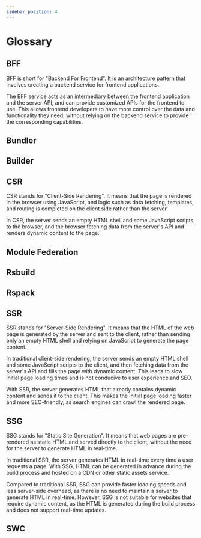 ```yaml
---
sidebar_position: 4
---
```


# Glossary

## BFF

BFF is short for "Backend For Frontend". It is an architecture pattern that involves creating a backend service for frontend applications.

The BFF service acts as an intermediary between the frontend application and the server API, and can provide customized APIs for the frontend to use. This allows frontend developers to have more control over the data and functionality they need, without relying on the backend service to provide the corresponding capabilities.

## Bundler


<Bundler />

## Builder


<Builder />

## CSR

CSR stands for "Client-Side Rendering". It means that the page is rendered in the browser using JavaScript, and logic such as data fetching, templates, and routing is completed on the client side rather than the server.

In CSR, the server sends an empty HTML shell and some JavaScript scripts to the browser, and the browser fetching data from the server's API and renders dynamic content to the page.

## Module Federation


<ModuleFederation />

## Rsbuild


<Rsbuild />

## Rspack


<Rspack />

## SSR

SSR stands for "Server-Side Rendering". It means that the HTML of the web page is generated by the server and sent to the client, rather than sending only an empty HTML shell and relying on JavaScript to generate the page content.

In traditional client-side rendering, the server sends an empty HTML shell and some JavaScript scripts to the client, and then fetching data from the server's API and fills the page with dynamic content. This leads to slow initial page loading times and is not conducive to user experience and SEO.

With SSR, the server generates HTML that already contains dynamic content and sends it to the client. This makes the initial page loading faster and more SEO-friendly, as search engines can crawl the rendered page.

## SSG

SSG stands for "Static Site Generation". It means that web pages are pre-rendered as static HTML and served directly to the client, without the need for the server to generate HTML in real-time.

In traditional SSR, the server generates HTML in real-time every time a user requests a page. With SSG, HTML can be generated in advance during the build process and hosted on a CDN or other static assets service.

Compared to traditional SSR, SSG can provide faster loading speeds and less server-side overhead, as there is no need to maintain a server to generate HTML in real-time. However, SSG is not suitable for websites that require dynamic content, as the HTML is generated during the build process and does not support real-time updates.

## SWC


<SWC />
